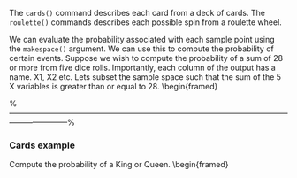 
The ``cards()`` command describes each card from a deck of cards. The ``roulette()`` commands describes each possible spin from a roulette wheel.

\subsection{Computing Probabilities}
We can evaluate the probability associated with each sample point using the ``makespace()`` argument.
\begin{verbatim}
> rolldie(1,makespace=TRUE)
  X1     probs
1  1 0.1666667
2  2 0.1666667
3  3 0.1666667
4  4 0.1666667
5  5 0.1666667
6  6 0.1666667
>
> tosscoin(3,makespace=TRUE)
  toss1 toss2 toss3 probs
1     H     H     H 0.125
2     T     H     H 0.125
3     H     T     H 0.125
4     T     T     H 0.125
5     H     H     T 0.125
6     T     H     T 0.125
7     H     T     T 0.125
8     T     T     T 0.125
\end{verbatim}
We can use this to compute the probability of certain events. Suppose we wish to compute the probability of a sum of 28 or more from five dice rolls. Importantly, each column of the output has a name. X1, X2 etc. Lets subset the sample space such that the sum of the 5 X variables is greater than or equal to 28. 
\begin{framed}
\begin{verbatim}
subset(rolldie(5,makespace=TRUE), X1 + X2 + X3 + X4 + X5 >= 28)
X = subset(rolldie(5,makespace=TRUE), X1 + X2 + X3 + X4 + X5 >= 28)
names(X)
X$prob
sum(X$prob)
\end{verbatim}


\begin{verbatim}
> X = subset(rolldie(5,makespace=TRUE), X1 + X2 + X3 + X4 + X5 >= 28)
> names(X)
[1] "X1"    "X2"    "X3"    "X4"    "X5"    "probs"
>
> X$prob
 [1] 0.0001286008 0.0001286008 0.0001286008 0.0001286008
 [5] 0.0001286008 0.0001286008 0.0001286008 0.0001286008
 [9] 0.0001286008 0.0001286008 0.0001286008 0.0001286008
[13] 0.0001286008 0.0001286008 0.0001286008 0.0001286008
[17] 0.0001286008 0.0001286008 0.0001286008 0.0001286008
[21] 0.0001286008
>
>
 sum(X$prob)
[1] 0.002700617
\end{verbatim}

%-----------------------------------------------------------------------------------------------------------------------------------%

### Cards example

Compute the probability of a King or Queen.
\begin{framed}
\begin{verbatim}
S <- cards(,makespace=TRUE)
subset(S, rank %in% c("Q","K"))
\end{verbatim}


\begin{verbatim}
> subset(S, rank %in% c("Q","K"))
   rank    suit      probs
11    Q    Club 0.01923077
12    K    Club 0.01923077
24    Q Diamond 0.01923077
25    K Diamond 0.01923077
37    Q   Heart 0.01923077
38    K   Heart 0.01923077
50    Q   Spade 0.01923077
51    K   Spade 0.01923077
\end{verbatim}

\begin{verbatim}
> X = subset(S, rank %in% c("Q","K"))
> sum(X$probs)
[1] 0.1538462
\end{verbatim}
